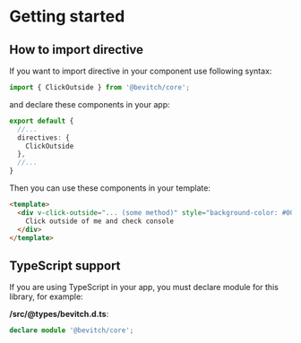 
<Meta title="Directives|Getting started" />

# Getting started

## How to import directive

If you want to import directive in your component use following syntax:

```ts
import { ClickOutside } from '@bevitch/core';
```

and declare these components in your app:

```ts
export default {
  //...
  directives: {
    ClickOutside
  },
  //...
}
```

Then you can use these components in your template:

```html
<template>
  <div v-click-outside="... (some method)" style="background-color: #000; color: #fff;">
    Click outside of me and check console
  </div>
</template>
```

## TypeScript support

If you are using TypeScript in your app, you must declare module for this library, for example:

**/src/@types/bevitch.d.ts**:
```ts
declare module '@bevitch/core';
```